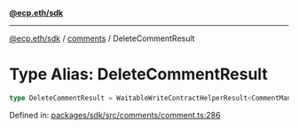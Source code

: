 [**@ecp.eth/sdk**](../../index.mdx)

***

[@ecp.eth/sdk](/sdk-reference/index.mdx) / [comments](/sdk-reference/comments/index.mdx) / DeleteCommentResult

# Type Alias: DeleteCommentResult

```ts
type DeleteCommentResult = WaitableWriteContractHelperResult<CommentManagerABIType, "CommentDeleted">;
```

Defined in: [packages/sdk/src/comments/comment.ts:286](https://github.com/ecp-eth/comments-monorepo/blob/main/packages/sdk/src/comments/comment.ts#L286)
